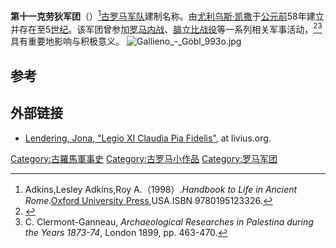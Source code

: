 {{Infobox military unit
|unit_name=第十一克劳狄军团
|image=[[File:Roman_Empire_125_general_map-zh.png|300px]]
|caption=公元125年罗马帝国形势图
|dates= [[公元前|公元前]]58年至5[[世纪|世纪]]
|country= [[罗马帝国|罗马帝国]]
|type= [[罗马军团|罗马军团]] 
|role= [[步兵|步兵]]（包括[[骑兵|骑兵]]）
|size= 
|garrison= [[上日耳曼尼亚省|上日耳曼尼亚省]]等
|ceremonial_chief=
|nickname= 
|patron=
|motto=
|colors=
|march=
|mascot=
|battles=[[罗马内战|罗马内战]]、[[腓立比战役|腓立比战役]]等
|notable_commanders=[[尤利乌斯·凯撒|尤利乌斯·凯撒]]等
|anniversaries=
}}

'''第十一克劳狄军团'''（{{lang-en|Legio XI Claudia}}）<ref>Adkins,Lesley Adkins,Roy A.（1998）.''Handbook to Life in Ancient Rome''.[[Oxford_University_Press|Oxford University Press]],USA.ISBN 9780195123326.</ref>[[古罗马|古罗马]][[军队|军队]]建制名称。由[[尤利乌斯·凯撒|尤利乌斯·凯撒]]于[[公元前|公元前]]58年建立并存在至5[[世纪|世纪]]。该军团曾参加[[罗马内战|罗马内战]]、[[腓立比战役|腓立比战役]]等一系列相关军事活动，<ref name="cronica">{{cite web | url=http://www.cimec.ro/scripts/ARH/Cronica/detail.asp?k=787 | title=''Archaeological Excavation Report'' | publisher=CIMEC | date=1992 | accessdate=2013-05-04 | author=Vlădescu, Cristian M. & Co.}}</ref><ref>C. Clermont-Ganneau, ''Archaeological Researches in Palestina during the Years 1873-74'', London 1899, pp. 463-470.</ref>具有重要地影响与积极意义。
[[File:Gallieno_-_Göbl_993o.jpg|thumb]]

== 参考 ==
{{reflist}}

==外部链接==
* [http://www.livius.org/le-lh/legio/xi_claudia_pia_fidelis.html Lendering, Jona, "Legio XI Claudia Pia Fidelis"], at livius.org.

{{古罗马小作品}}
{{commonscat|Legio XI Claudia}}
{{模板:罗马军团}}
[[Category:古羅馬軍事史|Category:古羅馬軍事史]]
[[Category:古罗马小作品|Category:古罗马小作品]]
[[Category:罗马军团|Category:罗马军团]]